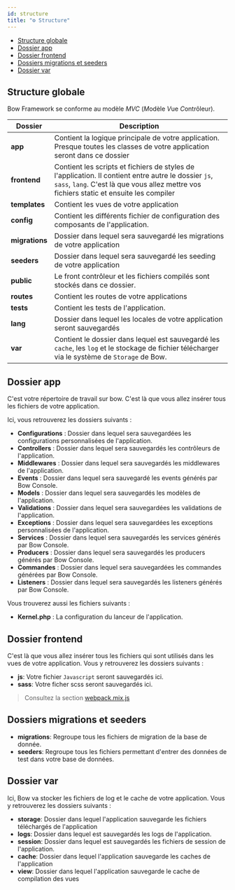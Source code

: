 ```yaml
---
id: structure
title: "⚙️ Structure"
---
```


- [Structure globale](#structure-globale)
- [Dossier app](#dossier-app)
- [Dossier frontend](#dossier-frontend)
- [Dossiers migrations et seeders](#dossiers-migrations-et-seeders)
- [Dossier var](#dossier-var)


## Structure globale

Bow Framework se conforme au modèle *MVC* (*M*odèle *V*ue *C*ontrôleur).

| Dossier | Description |
|---------|-------------|
| __app__ | Contient la logique principale de votre application. Presque toutes les classes de votre application seront dans ce dossier |
| __frontend__ | Contient les scripts et fichiers de styles de l'application. Il contient entre autre le dossier `js`, `sass`, `lang`. C'est là que vous allez mettre vos fichiers static et ensuite les compiler |
| __templates__ | Contient les vues de votre application |
| __config__ | Contient les différents fichier de configuration des composants de l'application. |
| __migrations__ | Dossier dans lequel sera sauvegardé les migrations de votre application |
| __seeders__ | Dossier dans lequel sera sauvegardé les seeding de votre application |
| __public__ | Le front contrôleur et les fichiers compilés sont stockés dans ce dossier. |
| __routes__ | Contient les routes de votre applications |
| __tests__ | Contient les tests de l'application. |
| __lang__ | Dossier dans lequel les locales de votre application seront sauvegardés |
| __var__ | Contient le dossier dans lequel est sauvegardé les `cache`, les `log` et le stockage de fichier télécharger via le système de `Storage` de Bow.|

## Dossier app

C'est votre répertoire de travail sur bow. C'est là que vous allez insérer tous les fichiers de votre application.

Ici, vous retrouverez les dossiers suivants :

- __Configurations__ : Dossier dans lequel sera sauvegardées les configurations personnalisées de l'application.
- __Controllers__ : Dossier dans lequel sera sauvegardés les contrôleurs de l'application.
- __Middlewares__ : Dossier dans lequel sera sauvegardés les middlewares de l'application.
- __Events__ : Dossier dans lequel sera sauvegardé les events générés par Bow Console.
- __Models__ : Dossier dans lequel sera sauvegardés les modèles de l'application.
- __Validations__ : Dossier dans lequel sera sauvegardées les validations de l'application.
- __Exceptions__ : Dossier dans lequel sera sauvegardées les exceptions personnalisées de l'application.
- __Services__ : Dossier dans lequel sera sauvegardés les services générés par Bow Console.
- __Producers__ : Dossier dans lequel sera sauvegardés les producers générés par Bow Console.
- __Commandes__ : Dossier dans lequel sera sauvegardées les commandes générées par Bow Console.
- __Listeners__ : Dossier dans lequel sera sauvegardés les listeners générés par Bow Console.

Vous trouverez aussi les fichiers suivants :

- __Kernel.php__ : La configuration du lanceur de l'application.

## Dossier frontend

C'est là que vous allez insérer tous les fichiers qui sont utilisés dans les vues de votre application. Vous y retrouverez les dossiers suivants :

- __js__: Votre fichier `Javascript` seront sauvegardés ici.
- __sass__: Votre ficher scss seront sauvegardés ici.

> Consultez la section [webpack.mix.js](./frontend)

## Dossiers migrations et seeders

- __migrations__: Regroupe tous les fichiers de migration de la base de donnée.
- __seeders__: Regroupe tous les fichiers permettant d'entrer des données de test dans votre base de données.

## Dossier var

Ici, Bow va stocker les fichiers de log et le cache de votre application. Vous y retrouverez les dossiers suivants :

- __storage__: Dossier dans lequel l'application sauvegarde les fichiers téléchargés de l'application
- __logs__: Dossier dans lequel est sauvegardés les logs de l'application.
- __session__: Dossier dans lequel est sauvegardés les fichiers de session de l'application.
- __cache__: Dossier dans lequel l'application sauvegarde les caches de l'application
- __view__: Dossier dans lequel l'application sauvegarde le cache de compilation des vues

<SuggestionFeature />
